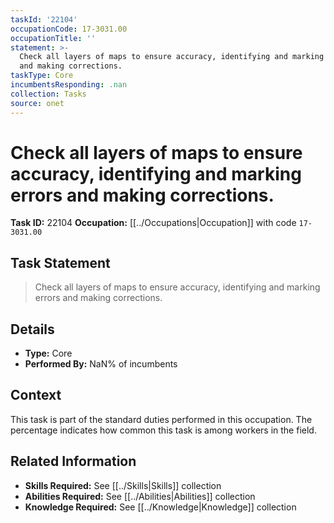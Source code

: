 ```yaml
---
taskId: '22104'
occupationCode: 17-3031.00
occupationTitle: ''
statement: >-
  Check all layers of maps to ensure accuracy, identifying and marking errors
  and making corrections.
taskType: Core
incumbentsResponding: .nan
collection: Tasks
source: onet
---
```

# Check all layers of maps to ensure accuracy, identifying and marking errors and making corrections.

**Task ID:** 22104
**Occupation:** [[../Occupations|Occupation]] with code `17-3031.00`

## Task Statement

> Check all layers of maps to ensure accuracy, identifying and marking errors and making corrections.

## Details

- **Type:** Core
- **Performed By:** NaN% of incumbents

## Context

This task is part of the standard duties performed in this occupation. The percentage indicates how common this task is among workers in the field.

## Related Information

- **Skills Required:** See [[../Skills|Skills]] collection
- **Abilities Required:** See [[../Abilities|Abilities]] collection
- **Knowledge Required:** See [[../Knowledge|Knowledge]] collection
